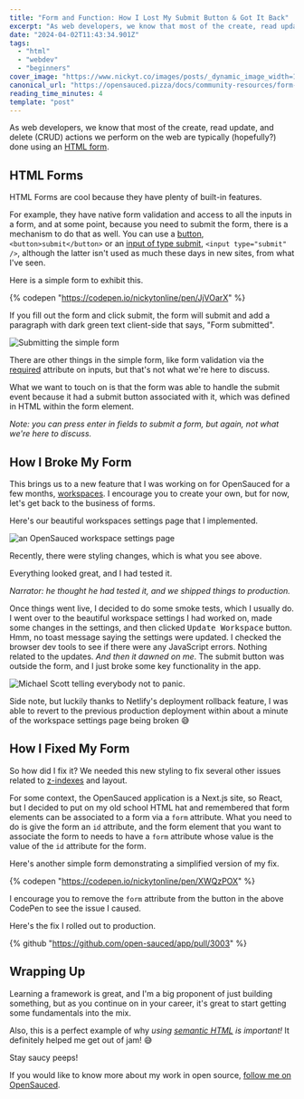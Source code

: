 ```yaml
---
title: "Form and Function: How I Lost My Submit Button & Got It Back"
excerpt: "As web developers, we know that most of the create, read update, and delete (CRUD) actions we perform..."
date: "2024-04-02T11:43:34.901Z"
tags:
  - "html"
  - "webdev"
  - "beginners"
cover_image: "https://www.nickyt.co/images/posts/_dynamic_image_width=1000,height=420,fit=cover,gravity=auto,format=auto_https%3A%2F%2Fdev-to-uploads.s3.amazonaws.com%2Fuploads%2Farticles%2Fkot81kxbgvcpnsr043bn.png"
canonical_url: "https://opensauced.pizza/docs/community-resources/form-and-function-how-i-lost-my-submit-button-got-it-back/"
reading_time_minutes: 4
template: "post"
---
```



As web developers, we know that most of the create, read update, and delete (CRUD) actions we perform on the web are typically (hopefully?) done using an [HTML form](https://developer.mozilla.org/en-US/docs/Web/HTML/Element/form).

## HTML Forms

HTML Forms are cool because they have plenty of built-in features.

For example, they have native form validation and access to all the inputs in a form, and at some point, because you need to submit the form, there is a mechanism to do that as well. You can use a [button](https://developer.mozilla.org/en-US/docs/Web/HTML/Element/button), `<button>submit</button>` or an [input of type submit](https://developer.mozilla.org/en-US/docs/Web/HTML/Element/input/submit), `<input type="submit" />`, although the latter isn't used as much these days in new sites, from what I've seen.

Here is a simple form to exhibit this.

{% codepen "https://codepen.io/nickytonline/pen/JjVOarX" %}

If you fill out the form and click submit, the form will submit and add a paragraph with dark green text client-side that says, "Form submitted".

![Submitting the simple form](https://www.nickyt.co/images/posts/_uploads_articles_rbpoz901yk9s8kewx806.gif)

There are other things in the simple form, like form validation via the [required](https://developer.mozilla.org/en-US/docs/Web/HTML/Attributes/required) attribute on inputs, but that's not what we're here to discuss.

What we want to touch on is that the form was able to handle the submit event because it had a submit button associated with it, which was defined in HTML within the form element.

_Note: you can press enter in fields to submit a form, but again, not what we're here to discuss._

## How I Broke My Form

This brings us to a new feature that I was working on for OpenSauced for a few months, [workspaces](https://docs.opensauced.pizza/features/workspaces/). I encourage you to create your own, but for now, let's get back to the business of forms.

Here's our beautiful workspaces settings page that I implemented.

![an OpenSauced workspace settings page](https://www.nickyt.co/images/posts/_uploads_articles_bq93z0w7duinhgew6azp.png)

Recently, there were styling changes, which is what you see above.

<Embed url="https://github.com/open-sauced/app/pull/2982" />

Everything looked great, and I had tested it.

_Narrator: he thought he had tested it, and we shipped things to production._

Once things went live, I decided to do some smoke tests, which I usually do. I went over to the beautiful workspace settings I had worked on, made some changes in the settings, and then clicked <kbd>Update Workspace</kbd> button. Hmm, no toast message saying the settings were updated. I checked the browser dev tools to see if there were any JavaScript errors. Nothing related to the updates. <em>And then it dawned on me</em>. The submit button was outside the form, and I just broke some key functionality in the app.

![Michael Scott telling everybody not to panic.](https://media.giphy.com/media/v1.Y2lkPTc5MGI3NjExY2xxdGVubmtuam5rMzM1N2RxNjY4dTJkOTh1cW03NnN4d3FkNDgzayZlcD12MV9pbnRlcm5hbF9naWZfYnlfaWQmY3Q9Zw/1luXLMeNxsaNFMUuOe/giphy.gif)

Side note, but luckily thanks to Netlify's deployment rollback feature, I was able to revert to the previous production deployment within about a minute of the workspace settings page being broken 😅

## How I Fixed My Form

So how did I fix it? We needed this new styling to fix several other issues related to [z-indexes](https://developer.mozilla.org/en-US/docs/Web/CSS/z-index) and layout.

For some context, the OpenSauced application is a Next.js site, so React, but I decided to put on my old school HTML hat and remembered that form elements can be associated to a form via a `form` attribute. What you need to do is give the form an `id` attribute, and the form element that you want to associate the form to needs to have a `form` attribute whose value is the value of the `id` attribute for the form.

Here's another simple form demonstrating a simplified version of my fix.

{% codepen "https://codepen.io/nickytonline/pen/XWQzPOX" %}

I encourage you to remove the `form` attribute from the button in the above CodePen to see the issue I caused.

Here's the fix I rolled out to production.

{% github "https://github.com/open-sauced/app/pull/3003" %}

## Wrapping Up

Learning a framework is great, and I'm a big proponent of just building something, but as you continue on in your career, it's great to start getting some fundamentals into the mix.

Also, this is a perfect example of why <em>using [semantic HTML](https://developer.mozilla.org/en-US/curriculum/core/semantic-html/) is important!</em> It definitely helped me get out of jam! 😅

Stay saucy peeps!

If you would like to know more about my work in open source, [follow me on OpenSauced](https://oss.fyi/nickytonline).
